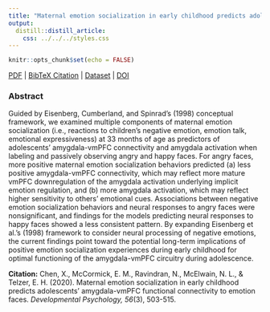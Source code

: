 ```yaml
---
title: "Maternal emotion socialization in early childhood predicts adolescents’ amygdala-vmPFC functional connectivity to emotion faces."
output:
  distill::distill_article:
    css: ../../../styles.css
---
```


```r
knitr::opts_chunk$set(echo = FALSE)
```

[<i class="fas fa-file-download"></i> PDF](static/pubs/20-2020-DevPsych/20.Chen-McCormick-Ravindran-McElwain-Telzer-2020-DevPsych.pdf) | [<i class="fas fa-quote-left"></i><i class="fas fa-quote-right"></i> BibTeX Citation](static/pubs/20-2020-DevPsych/cite.bib) | [<i class="ai ai-open-data"></i> Dataset](https://neurovault.org/collections/XMHSEZWX/) | [<i class="fas fa-link"></i> DOI](https://doi.org/10.1037/dev0000852)

### Abstract
Guided by Eisenberg, Cumberland, and Spinrad’s (1998) conceptual framework, we examined multiple components of maternal emotion socialization (i.e., reactions to children’s negative emotion, emotion talk, emotional expressiveness) at 33 months of age as predictors of adolescents’ amygdala-vmPFC connectivity and amygdala activation when labeling and passively observing angry and happy faces. For angry faces, more positive maternal emotion socialization behaviors predicted (a) less positive amygdala-vmPFC connectivity, which may reflect more mature vmPFC downregulation of the amygdala activation underlying implicit emotion regulation, and (b) more amygdala activation, which may reflect higher sensitivity to others’ emotional cues. Associations between negative emotion socialization behaviors and neural responses to angry faces were nonsignificant, and findings for the models predicting neural responses to happy faces showed a less consistent pattern. By expanding Eisenberg et al.’s (1998) framework to consider neural processing of negative emotions, the current findings point toward the potential long-term implications of positive emotion socialization experiences during early childhood for optimal functioning of the amygdala-vmPFC circuitry during adolescence.

**Citation:** Chen, X., McCormick, E. M., Ravindran, N., McElwain, N. L., & Telzer, E. H. (2020). Maternal emotion socialization in early childhood predicts adolescents’ amygdala-vmPFC functional connectivity to emotion faces. *Developmental Psychology, 56*(3), 503-515.